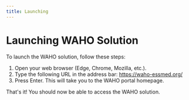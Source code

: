 ```yaml
---
title: Launching
---
```


# Launching WAHO Solution

To launch the WAHO solution, follow these steps:

1. Open your web browser (Edge, Chrome, Mozilla, etc.).
2. Type the following URL in the address bar: https://waho-essmed.org/
3. Press Enter. This will take you to the WAHO portal homepage.

That's it! You should now be able to access the WAHO solution.
